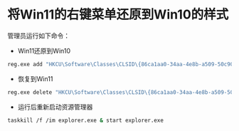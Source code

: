 # 将Win11的右键菜单还原到Win10的样式

管理员运行如下命令：

* Win11还原到Win10

```bash
reg.exe add "HKCU\Software\Classes\CLSID\{86ca1aa0-34aa-4e8b-a509-50c905bae2a2}\InprocServer32" /f /ve
```

* 恢复到Win11

```bash
reg.exe delete "HKCU\Software\Classes\CLSID\{86ca1aa0-34aa-4e8b-a509-50c905bae2a2}\InprocServer32" /va /f
```

* 运行后重新启动资源管理器

```bash
taskkill /f /im explorer.exe & start explorer.exe
```